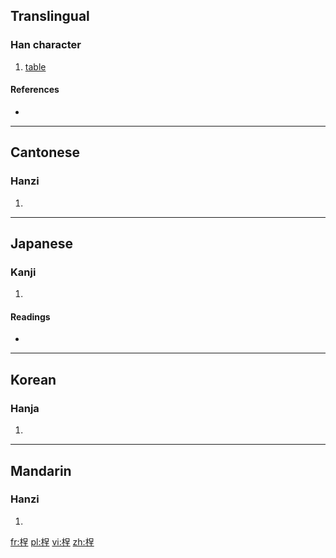 ==Translingual==

===Han character===
{{Han char|rn=75|rad=木|as=07|sn=11|four=4691<sub>4</sub>|canj=木口竹土 (DRHG)}}

# [[table]]

====References====
* {{Han ref|kx=0526.260|dkj=14801|dj=0915.190|hdz=21214.070|uh=686F|ud=26735|bh=D5B9|bd=54713}}

----

==Cantonese==

===Hanzi===
{{yue-hanzi|jyut=|y=ting1}}

# {{defn|Cantonese|sort=木07}}

----

==Japanese==

===Kanji===
{{ja-kanji|grade=|rs=木07}}

# {{defn|Japanese|sort=木07}}

====Readings====
* {{ja-readings|on=[[てい]] (tei), [[ちょう]] (chō), [[けい]] (kei), [[ぎょう]] (gyō)|kun=[[つくえ]] (tsukue)}}

----

==Korean==

===Hanja===
{{ko-hanja|hangeul=[[정]]|eumhun=|rv=jeong|mr=chŏng|y=ceng}}

# {{defn|Korean|sort=木07}}

----

==Mandarin==

===Hanzi===
{{cmn-hanzi|pin=[[tīng]] ([[ting1]])|wg=t'ing<sup>1</sup>}}

# {{defn|Mandarin|sort=木07}}

[[fr:桯]]
[[pl:桯]]
[[vi:桯]]
[[zh:桯]]
